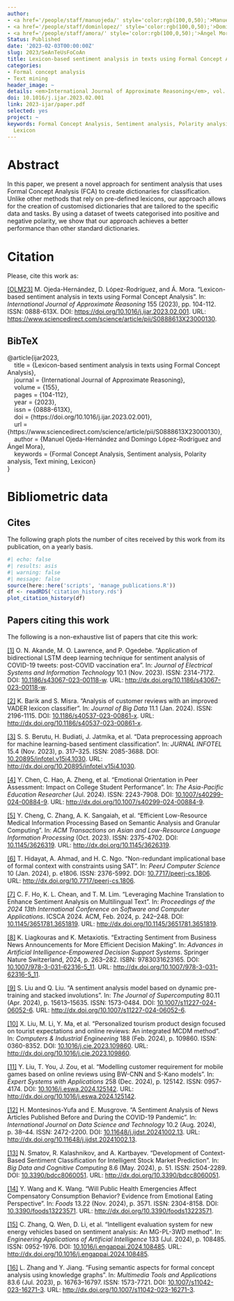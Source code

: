 ```yaml
---
author:
- <a href='/people/staff/manuojeda/' style='color:rgb(100,0,50);'>Manuel Ojeda Hernández</a>
- <a href='/people/staff/dominlopez/' style='color:rgb(100,0,50);'>Domingo López Rodríguez</a>
- <a href='/people/staff/amora/' style='color:rgb(100,0,50);'>Ángel Mora</a>
Status: Published
date: '2023-02-03T00:00:00Z'
slug: 2023/SeAnTeUsFoCoAn
title: Lexicon-based sentiment analysis in texts using Formal Concept Analysis
categories:
- Formal concept analysis
- Text mining
header_image: ~
details: <em>International Journal of Approximate Reasoning</em>, vol. 155, pp 104-112
doi: 10.1016/j.ijar.2023.02.001
link: 2023-ijar/paper.pdf
selected: yes
project: ~
keywords: Formal Concept Analysis, Sentiment analysis, Polarity analysis, Text mining,
  Lexicon
---
```



# Abstract


In this paper, we present a novel approach for sentiment analysis that uses Formal Concept Analysis (FCA) to create dictionaries for classification. Unlike other methods that rely on pre-defined lexicons, our approach allows for the creation of customised dictionaries that are tailored to the specific data and tasks. By using a dataset of tweets categorised into positive and negative polarity, we show that our approach achieves a better performance than other standard dictionaries.












# Citation
Please, cite this work as:


<a name=bib-ijar2023></a>[[OLM23]](#cite-ijar2023) M. Ojeda-Hernández, D. López-Rodríguez, and Á. Mora. “Lexicon-based sentiment analysis in texts using Formal Concept Analysis”. In: _International Journal of Approximate Reasoning_ 155 (2023), pp. 104-112. ISSN: 0888-613X. DOI: [https://doi.org/10.1016/j.ijar.2023.02.001](https://doi.org/https%3A%2F%2Fdoi.org%2F10.1016%2Fj.ijar.2023.02.001). URL: [https://www.sciencedirect.com/science/article/pii/S0888613X23000130](https://www.sciencedirect.com/science/article/pii/S0888613X23000130).

::: {.callout-note appearance="minimal" collapse=true}

## BibTeX

@article{ijar2023,<br>&nbsp;&nbsp;&nbsp;&nbsp;title = {Lexicon-based sentiment analysis in texts using Formal Concept Analysis},<br>&nbsp;&nbsp;&nbsp;&nbsp;journal = {International Journal of Approximate Reasoning},<br>&nbsp;&nbsp;&nbsp;&nbsp;volume = {155},<br>&nbsp;&nbsp;&nbsp;&nbsp;pages = {104-112},<br>&nbsp;&nbsp;&nbsp;&nbsp;year = {2023},<br>&nbsp;&nbsp;&nbsp;&nbsp;issn = {0888-613X},<br>&nbsp;&nbsp;&nbsp;&nbsp;doi = {https://doi.org/10.1016/j.ijar.2023.02.001},<br>&nbsp;&nbsp;&nbsp;&nbsp;url = {https://www.sciencedirect.com/science/article/pii/S0888613X23000130},<br>&nbsp;&nbsp;&nbsp;&nbsp;author = {Manuel Ojeda-Hernández and Domingo López-Rodríguez and Ángel Mora},<br>&nbsp;&nbsp;&nbsp;&nbsp;keywords = {Formal Concept Analysis, Sentiment analysis, Polarity analysis, Text mining, Lexicon}<br>}

:::



# Bibliometric data

## Cites

The following graph plots the number of cites received by this work from its publication, on a yearly basis.

```r
#| echo: false
#| results: asis
#| warning: false
#| message: false
source(here::here('scripts', 'manage_publications.R'))
df <- readRDS('citation_history.rds')
plot_citation_history(df)
```



## Papers citing this work

The following is a non-exhaustive list of papers that cite this work:


<a name=bib-Akande_2023></a>[[1]](#cite-Akande_2023) O. N. Akande, M. O. Lawrence, and P. Ogedebe. “Application of bidirectional LSTM deep learning technique for sentiment analysis of COVID-19 tweets: post-COVID vaccination era”. In: _Journal of Electrical Systems and Information Technology_ 10.1 (Nov. 2023). ISSN: 2314-7172. DOI: [10.1186/s43067-023-00118-w](https://doi.org/10.1186%2Fs43067-023-00118-w). URL: [http://dx.doi.org/10.1186/s43067-023-00118-w](http://dx.doi.org/10.1186/s43067-023-00118-w).

<a name=bib-Barik_2024></a>[[2]](#cite-Barik_2024) K. Barik and S. Misra. “Analysis of customer reviews with an improved VADER lexicon classifier”. In: _Journal of Big Data_ 11.1 (Jan. 2024). ISSN: 2196-1115. DOI: [10.1186/s40537-023-00861-x](https://doi.org/10.1186%2Fs40537-023-00861-x). URL: [http://dx.doi.org/10.1186/s40537-023-00861-x](http://dx.doi.org/10.1186/s40537-023-00861-x).

<a name=bib-Berutu_2023></a>[[3]](#cite-Berutu_2023) S. S. Berutu, H. Budiati, J. Jatmika, et al. “Data preprocessing approach for machine learning-based sentiment classification”. In: _JURNAL INFOTEL_ 15.4 (Nov. 2023), p. 317–325. ISSN: 2085-3688. DOI: [10.20895/infotel.v15i4.1030](https://doi.org/10.20895%2Finfotel.v15i4.1030). URL: [http://dx.doi.org/10.20895/infotel.v15i4.1030](http://dx.doi.org/10.20895/infotel.v15i4.1030).

<a name=bib-Chen_2024></a>[[4]](#cite-Chen_2024) Y. Chen, C. Hao, A. Zheng, et al. “Emotional Orientation in Peer Assessment: Impact on College Student Performance”. In: _The Asia-Pacific Education Researcher_ (Jul. 2024). ISSN: 2243-7908. DOI: [10.1007/s40299-024-00884-9](https://doi.org/10.1007%2Fs40299-024-00884-9). URL: [http://dx.doi.org/10.1007/s40299-024-00884-9](http://dx.doi.org/10.1007/s40299-024-00884-9).

<a name=bib-Cheng_2023></a>[[5]](#cite-Cheng_2023) Y. Cheng, C. Zhang, A. K. Sangaiah, et al. “Efficient Low-Resource Medical Information Processing Based on Semantic Analysis and Granular Computing”. In: _ACM Transactions on Asian and Low-Resource Language Information Processing_ (Oct. 2023). ISSN: 2375-4702. DOI: [10.1145/3626319](https://doi.org/10.1145%2F3626319). URL: [http://dx.doi.org/10.1145/3626319](http://dx.doi.org/10.1145/3626319).

<a name=bib-Hidayat_2024></a>[[6]](#cite-Hidayat_2024) T. Hidayat, A. Ahmad, and H. C. Ngo. “Non-redundant implicational base of formal context with constraints using SAT”. In: _PeerJ Computer Science_ 10 (Jan. 2024), p. e1806. ISSN: 2376-5992. DOI: [10.7717/peerj-cs.1806](https://doi.org/10.7717%2Fpeerj-cs.1806). URL: [http://dx.doi.org/10.7717/peerj-cs.1806](http://dx.doi.org/10.7717/peerj-cs.1806).

<a name=bib-Ho_2024></a>[[7]](#cite-Ho_2024) C. F. Ho, K. L. Chean, and T. M. Lim. “Leveraging Machine Translation to Enhance Sentiment Analysis on Multilingual Text”. In: _Proceedings of the 2024 13th International Conference on Software and Computer Applications_. ICSCA 2024. ACM, Feb. 2024, p. 242–248. DOI: [10.1145/3651781.3651819](https://doi.org/10.1145%2F3651781.3651819). URL: [http://dx.doi.org/10.1145/3651781.3651819](http://dx.doi.org/10.1145/3651781.3651819).

<a name=bib-Liagkouras_2024></a>[[8]](#cite-Liagkouras_2024) K. Liagkouras and K. Metaxiotis. “Extracting Sentiment from Business News Announcements for More Efficient Decision Making”. In: _Advances in Artificial Intelligence-Empowered Decision Support Systems_. Springer Nature Switzerland, 2024, p. 263–282. ISBN: 9783031623165. DOI: [10.1007/978-3-031-62316-5_11](https://doi.org/10.1007%2F978-3-031-62316-5_11). URL: [http://dx.doi.org/10.1007/978-3-031-62316-5_11](http://dx.doi.org/10.1007/978-3-031-62316-5_11).

<a name=bib-Liu_2024></a>[[9]](#cite-Liu_2024) S. Liu and Q. Liu. “A sentiment analysis model based on dynamic pre-training and stacked involutions”. In: _The Journal of Supercomputing_ 80.11 (Apr. 2024), p. 15613–15635. ISSN: 1573-0484. DOI: [10.1007/s11227-024-06052-6](https://doi.org/10.1007%2Fs11227-024-06052-6). URL: [http://dx.doi.org/10.1007/s11227-024-06052-6](http://dx.doi.org/10.1007/s11227-024-06052-6).

<a name=bib-Liu_20242></a>[[10]](#cite-Liu_20242) X. Liu, M. Li, Y. Ma, et al. “Personalized tourism product design focused on tourist expectations and online reviews: An integrated MCDM method”. In: _Computers &amp; Industrial Engineering_ 188 (Feb. 2024), p. 109860. ISSN: 0360-8352. DOI: [10.1016/j.cie.2023.109860](https://doi.org/10.1016%2Fj.cie.2023.109860). URL: [http://dx.doi.org/10.1016/j.cie.2023.109860](http://dx.doi.org/10.1016/j.cie.2023.109860).

<a name=bib-Liu_20241></a>[[11]](#cite-Liu_20241) Y. Liu, T. You, J. Zou, et al. “Modelling customer requirement for mobile games based on online reviews using BW-CNN and S-Kano models”. In: _Expert Systems with Applications_ 258 (Dec. 2024), p. 125142. ISSN: 0957-4174. DOI: [10.1016/j.eswa.2024.125142](https://doi.org/10.1016%2Fj.eswa.2024.125142). URL: [http://dx.doi.org/10.1016/j.eswa.2024.125142](http://dx.doi.org/10.1016/j.eswa.2024.125142).

<a name=bib-Montesinos_Yufa_2024></a>[[12]](#cite-Montesinos_Yufa_2024) H. Montesinos-Yufa and E. Musgrove. “A Sentiment Analysis of News Articles Published Before and During the COVID-19 Pandemic”. In: _International Journal on Data Science and Technology_ 10.2 (Aug. 2024), p. 38–44. ISSN: 2472-2200. DOI: [10.11648/j.ijdst.20241002.13](https://doi.org/10.11648%2Fj.ijdst.20241002.13). URL: [http://dx.doi.org/10.11648/j.ijdst.20241002.13](http://dx.doi.org/10.11648/j.ijdst.20241002.13).

<a name=bib-Smatov_2024></a>[[13]](#cite-Smatov_2024) N. Smatov, R. Kalashnikov, and A. Kartbayev. “Development of Context-Based Sentiment Classification for Intelligent Stock Market Prediction”. In: _Big Data and Cognitive Computing_ 8.6 (May. 2024), p. 51. ISSN: 2504-2289. DOI: [10.3390/bdcc8060051](https://doi.org/10.3390%2Fbdcc8060051). URL: [http://dx.doi.org/10.3390/bdcc8060051](http://dx.doi.org/10.3390/bdcc8060051).

<a name=bib-Wang_2024></a>[[14]](#cite-Wang_2024) Y. Wang and K. Wang. “Will Public Health Emergencies Affect Compensatory Consumption Behavior? Evidence from Emotional Eating Perspective”. In: _Foods_ 13.22 (Nov. 2024), p. 3571. ISSN: 2304-8158. DOI: [10.3390/foods13223571](https://doi.org/10.3390%2Ffoods13223571). URL: [http://dx.doi.org/10.3390/foods13223571](http://dx.doi.org/10.3390/foods13223571).

<a name=bib-Zhang_2024></a>[[15]](#cite-Zhang_2024) C. Zhang, Q. Wen, D. Li, et al. “Intelligent evaluation system for new energy vehicles based on sentiment analysis: An MG-PL-3WD method”. In: _Engineering Applications of Artificial Intelligence_ 133 (Jul. 2024), p. 108485. ISSN: 0952-1976. DOI: [10.1016/j.engappai.2024.108485](https://doi.org/10.1016%2Fj.engappai.2024.108485). URL: [http://dx.doi.org/10.1016/j.engappai.2024.108485](http://dx.doi.org/10.1016/j.engappai.2024.108485).

<a name=bib-Zhang_2023></a>[[16]](#cite-Zhang_2023) L. Zhang and Y. Jiang. “Fusing semantic aspects for formal concept analysis using knowledge graphs”. In: _Multimedia Tools and Applications_ 83.6 (Jul. 2023), p. 16763–16797. ISSN: 1573-7721. DOI: [10.1007/s11042-023-16271-3](https://doi.org/10.1007%2Fs11042-023-16271-3). URL: [http://dx.doi.org/10.1007/s11042-023-16271-3](http://dx.doi.org/10.1007/s11042-023-16271-3).


